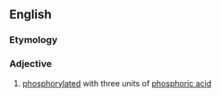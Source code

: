 ==English==

===Etymology===
{{prefix|en|tri|phosphorylated}}

===Adjective===
{{en-adj|-}}

# {{lb|en|biochemistry}} [[phosphorylated]] with three units of [[phosphoric acid]]